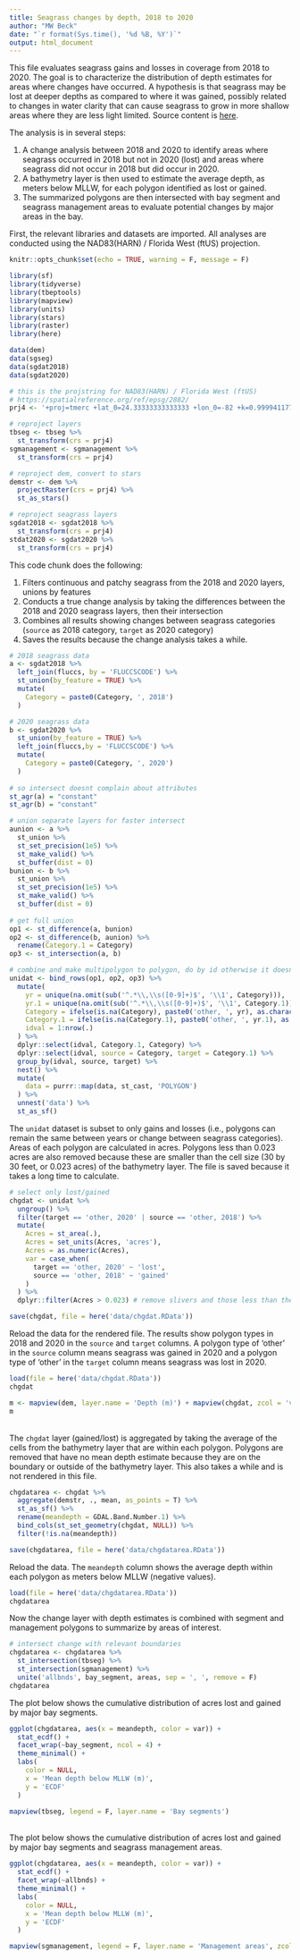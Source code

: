 ```yaml
---
title: Seagrass changes by depth, 2018 to 2020
author: "MW Beck"
date: "`r format(Sys.time(), '%d %B, %Y')`"
output: html_document
---
```


This file evaluates seagrass gains and losses in coverage from 2018 to 2020.  The goal is to characterize the distribution of depth estimates for areas where changes have occurred.  A hypothesis is that seagrass may be lost at deeper depths as compared to where it was gained, possibly related to changes in water clarity that can cause seagrass to grow in more shallow areas where they are less light limited. Source content is [here](https://github.com/tbep-tech/seagrass-analysis).

The analysis is in several steps:

1. A change analysis between 2018 and 2020 to identify areas where seagrass occurred in 2018 but not in 2020 (lost) and areas where seagrass did not occur in 2018 but did occur in 2020.  
1. A bathymetry layer is then used to estimate the average depth, as meters below MLLW, for each polygon identified as lost or gained.  
1. The summarized polygons are then intersected with bay segment and seagrass management areas to evaluate potential changes by major areas in the bay.  

First, the relevant libraries and datasets are imported.  All analyses are conducted using the NAD83(HARN) / Florida West (ftUS) projection. 

```r
knitr::opts_chunk$set(echo = TRUE, warning = F, message = F)

library(sf)
library(tidyverse)
library(tbeptools)
library(mapview)
library(units)
library(stars)
library(raster)
library(here)

data(dem)
data(sgseg)
data(sgdat2018)
data(sgdat2020)

# this is the projstring for NAD83(HARN) / Florida West (ftUS)
# https://spatialreference.org/ref/epsg/2882/
prj4 <- '+proj=tmerc +lat_0=24.33333333333333 +lon_0=-82 +k=0.999941177 +x_0=200000.0001016002 +y_0=0 +ellps=GRS80 +to_meter=0.3048006096012192 +no_defs'

# reproject layers
tbseg <- tbseg %>% 
  st_transform(crs = prj4)
sgmanagement <- sgmanagement %>% 
  st_transform(crs = prj4)

# reproject dem, convert to stars 
demstr <- dem %>% 
  projectRaster(crs = prj4) %>% 
  st_as_stars()

# reproject seagrass layers
sgdat2018 <- sgdat2018 %>% 
  st_transform(crs = prj4)
stdat2020 <- sgdat2020 %>% 
  st_transform(crs = prj4)
```

This code chunk does the following:

1. Filters continuous and patchy seagrass from the 2018 and 2020 layers, unions by features
1. Conducts a true change analysis by taking the differences between the 2018 and 2020 seagrass layers, then their intersection
1. Combines all results showing changes between seagrass categories (`source` as 2018 category, `target` as 2020 category)
1. Saves the results because the change analysis takes a while. 

```r
# 2018 seagrass data
a <- sgdat2018 %>% 
  left_join(fluccs, by = 'FLUCCSCODE') %>%
  st_union(by_feature = TRUE) %>%
  mutate(
    Category = paste0(Category, ', 2018')
  )

# 2020 seagrass data
b <- sgdat2020 %>% 
  st_union(by_feature = TRUE) %>%
  left_join(fluccs,by = 'FLUCCSCODE') %>% 
  mutate(
    Category = paste0(Category, ', 2020')
  )
  
# so intersect doesnt complain about attributes
st_agr(a) = "constant"
st_agr(b) = "constant"

# union separate layers for faster intersect
aunion <- a %>% 
  st_union %>% 
  st_set_precision(1e5) %>% 
  st_make_valid() %>% 
  st_buffer(dist = 0)
bunion <- b %>% 
  st_union %>% 
  st_set_precision(1e5) %>% 
  st_make_valid() %>% 
  st_buffer(dist = 0)
  
# get full union
op1 <- st_difference(a, bunion)
op2 <- st_difference(b, aunion) %>%
  rename(Category.1 = Category)
op3 <- st_intersection(a, b)

# combine and make multipolygon to polygon, do by id otherwise it doesn't work
unidat <- bind_rows(op1, op2, op3) %>%
  mutate(
    yr = unique(na.omit(sub('^.*\\,\\s([0-9]+)$', '\\1', Category))),
    yr.1 = unique(na.omit(sub('^.*\\,\\s([0-9]+)$', '\\1', Category.1))),
    Category = ifelse(is.na(Category), paste0('other, ', yr), as.character(Category)),
    Category.1 = ifelse(is.na(Category.1), paste0('other, ', yr.1), as.character(Category.1)),
    idval = 1:nrow(.)
  ) %>%
  dplyr::select(idval, Category.1, Category) %>%
  dplyr::select(idval, source = Category, target = Category.1) %>% 
  group_by(idval, source, target) %>% 
  nest() %>% 
  mutate(
    data = purrr::map(data, st_cast, 'POLYGON')
  ) %>% 
  unnest('data') %>% 
  st_as_sf()
```

The `unidat` dataset is subset to only gains and losses (i.e., polygons can remain the same between years or change between seagrass categories).  Areas of each polygon are calculated in acres. Polygons less than 0.023 acres are also removed because these are smaller than the cell size (30 by 30 feet, or 0.023 acres) of the bathymetry layer.  The file is saved because it takes a long time to calculate.

```r
# select only lost/gained
chgdat <- unidat %>% 
  ungroup() %>% 
  filter(target == 'other, 2020' | source == 'other, 2018') %>% 
  mutate(
    Acres = st_area(.), 
    Acres = set_units(Acres, 'acres'), 
    Acres = as.numeric(Acres), 
    var = case_when(
      target == 'other, 2020' ~ 'lost', 
      source == 'other, 2018' ~ 'gained'
    )
  ) %>% 
  dplyr::filter(Acres > 0.023) # remove slivers and those less than the pixel size (dem pixel size is about 30x30ft)

save(chgdat, file = here('data/chgdat.RData'))
```

Reload the data for the rendered file. The results show polygon types in 2018 and 2020 in the `source` and `target` columns.  A polygon type of 'other' in the `source` column means seagrass was gained in 2020 and a polygon type of 'other' in the `target` column means seagrass was lost in 2020.

```r
load(file = here('data/chgdat.RData'))
chgdat
```

```r
m <- mapview(dem, layer.name = 'Depth (m)') + mapview(chgdat, zcol = 'var', layer.name = 'Seagrass', col.regions = c("#F8766D", "#00BFC4"))
m
```

<br>
The `chgdat` layer (gained/lost) is aggregated by taking the average of the cells from the bathymetry layer that are within each polygon.  Polygons are removed that have no mean depth estimate because they are on the boundary or outside of the bathymetry layer. This also takes a while and is not rendered in this file.

```r
chgdatarea <- chgdat %>% 
  aggregate(demstr, ., mean, as_points = T) %>% 
  st_as_sf() %>% 
  rename(meandepth = GDAL.Band.Number.1) %>% 
  bind_cols(st_set_geometry(chgdat, NULL)) %>% 
  filter(!is.na(meandepth))

save(chgdatarea, file = here('data/chgdatarea.RData'))
```

Reload the data.  The `meandepth` column shows the average depth within each polygon as meters below MLLW (negative values).

```r
load(file = here('data/chgdatarea.RData'))
chgdatarea
```

Now the change layer with depth estimates is combined with segment and management polygons to summarize by areas of interest. 

```r
# intersect change with relevant boundaries
chgdatarea <- chgdatarea %>% 
  st_intersection(tbseg) %>% 
  st_intersection(sgmanagement) %>% 
  unite('allbnds', bay_segment, areas, sep = ', ', remove = F)
chgdatarea
```

The plot below shows the cumulative distribution of acres lost and gained by major bay segments.

```r
ggplot(chgdatarea, aes(x = meandepth, color = var)) +
  stat_ecdf() +
  facet_wrap(~bay_segment, ncol = 4) +
  theme_minimal() +
  labs(
    color = NULL,
    x = 'Mean depth below MLLW (m)', 
    y = 'ECDF'
  )
```

```r
mapview(tbseg, legend = F, layer.name = 'Bay segments')
```
 
<br>
The plot below shows the cumulative distribution of acres lost and gained by major bay segments and seagrass management areas.

```r
ggplot(chgdatarea, aes(x = meandepth, color = var)) +
  stat_ecdf() +
  facet_wrap(~allbnds) +
  theme_minimal() +
  labs(
    color = NULL,
    x = 'Mean depth below MLLW (m)', 
    y = 'ECDF'
  )
```

```r
mapview(sgmanagement, legend = F, layer.name = 'Management areas', zcol = NULL)
```

